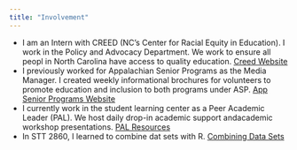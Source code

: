 ```yaml
---
title: "Involvement"
---
```


* I am an Intern with CREED (NC's Center for Racial Equity in Education). I work in the Policy and Advocacy Department. We work to ensure all peopl in North Carolina have access to quality education. [Creed Website](https://www.creed-nc.org/)
* I previously worked for Appalachian Senior Programs as the Media Manager. I created weekly informational brochures for volunteers to promote education and inclusion to both programs under ASP. [App Senior Programs Website](https://seniorprograms.appstate.edu/)
* I currently work in the student learning center as a Peer Academic Leader (PAL). We host daily drop-in academic support andacademic workshop presentations. [PAL Resources](https://studentlearningcenter.appstate.edu/academic-success/drop-in)
* In STT 2860, I learned to combine dat sets with R. [Combining Data Sets](https://mathr.appstate.edu/s/a0a278ca17a2e29e67a44/files/STT2860/anguswithee.github.io/CombiningDataSets.html#(1))